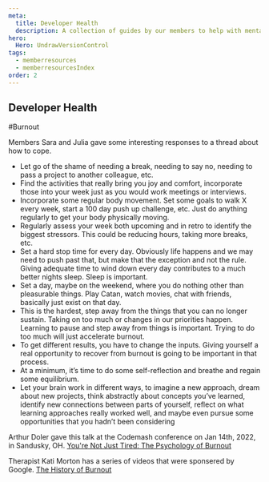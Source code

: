 ```yaml
---
meta:
  title: Developer Health
  description: A collection of guides by our members to help with mental health, burnout, self-care, and more...
hero:
  Hero: UndrawVersionControl
tags:
  - memberresources
  - memberresourcesIndex
order: 2
---
```



<TextContainer background="light" showBackToTopLink={false}>

## Developer Health

#Burnout

Members Sara and Julia gave some interesting responses to a thread about how to cope.

- Let go of the shame of needing a break, needing to say no, needing to pass a project to another colleague, etc.
- Find the activities that really bring you joy and comfort, incorporate those into your week just as you would work meetings or interviews.
- Incorporate some regular body movement. Set some goals to walk X every week, start a 100 day push up challenge, etc. Just do anything regularly to get your body physically moving.
- Regularly assess your week both upcoming and in retro to identify the biggest stressors. This could be reducing hours, taking more breaks, etc.
- Set a hard stop time for every day. Obviously life happens and we may need to push past that, but make that the exception and not the rule. Giving adequate time to wind down every day contributes to a much better nights sleep. Sleep is important.
- Set a day, maybe on the weekend, where you do nothing other than pleasurable things. Play Catan, watch movies, chat with friends, basically just exist on that day.
- This is the hardest, step away from the things that you can no longer sustain. Taking on too much or changes in our priorities happen. Learning to pause and step away from things is important. Trying to do too much will just accelerate burnout. 
- To get different results, you have to change the inputs.  Giving yourself a real opportunity to recover from burnout is going to be important in that process. 
- At a minimum, it’s time to do some self-reflection and breathe and regain some equilibrium.  
- Let your brain work in different ways, to imagine a new approach, dream about new projects, think abstractly about concepts you’ve learned, identify new connections between parts of yourself, reflect on what learning approaches really worked well, and maybe even pursue some opportunities that you hadn’t been considering


Arthur Doler gave this talk at the Codemash conference on Jan 14th, 2022, in Sandusky, OH. 
[You're Not Just Tired: The Psychology of Burnout](https://www.youtube.com/watch?v=-XYK8ulQId0)

Therapist Kati Morton has a series of videos that were sponsered by Google.
[The History of Burnout](https://www.youtube.com/watch?v=usWGg6xKHW0&list=PL_loxoCVsWqxj0ocM5GjaDsEdfLfWCdHW)

</TextContainer>
